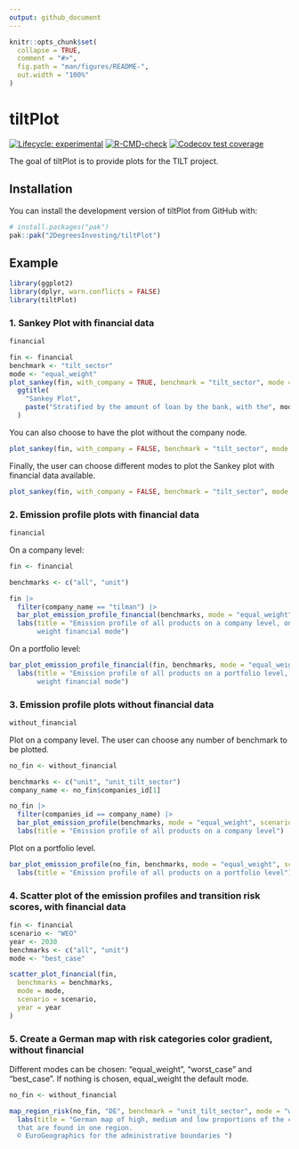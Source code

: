 ```yaml
---
output: github_document
---
```


<!-- README.md is generated from README.Rmd. Please edit that file -->

```r
knitr::opts_chunk$set(
  collapse = TRUE,
  comment = "#>",
  fig.path = "man/figures/README-",
  out.width = "100%"
)
```

# tiltPlot

<!-- badges: start -->
[![Lifecycle: experimental](https://img.shields.io/badge/lifecycle-experimental-orange.svg)](https://lifecycle.r-lib.org/articles/stages.html#experimental)
[![R-CMD-check](https://github.com/2DegreesInvesting/tiltPlot/actions/workflows/R-CMD-check.yaml/badge.svg)](https://github.com/2DegreesInvesting/tiltPlot/actions/workflows/R-CMD-check.yaml)
[![Codecov test coverage](https://codecov.io/gh/2DegreesInvesting/tiltPlot/branch/main/graph/badge.svg)](https://app.codecov.io/gh/2DegreesInvesting/tiltPlot?branch=main)
<!-- badges: end -->

The goal of tiltPlot is to provide plots for the TILT project.

## Installation

You can install the development version of tiltPlot from GitHub with:

```r
# install.packages("pak")
pak::pak("2DegreesInvesting/tiltPlot")
```

## Example

```r
library(ggplot2)
library(dplyr, warn.conflicts = FALSE)
library(tiltPlot)
```

### 1. Sankey Plot with financial data

```r
financial
```

```r
fin <- financial
benchmark <- "tilt_sector"
mode <- "equal_weight"
plot_sankey(fin, with_company = TRUE, benchmark = "tilt_sector", mode = "equal_weight") +
  ggtitle(
    "Sankey Plot",
    paste("Stratified by the amount of loan by the bank, with the", mode, "mode", "and benchmark", benchmark)
  )
```

You can also choose to have the plot without the company node.

```r
plot_sankey(fin, with_company = FALSE, benchmark = "tilt_sector", mode = "equal_weight")
```

Finally, the user can choose different modes to plot the Sankey plot with financial data available.

```r
plot_sankey(fin, with_company = FALSE, benchmark = "tilt_sector", mode = "best_case")
```

### 2. Emission profile plots with financial data

```r
financial
```

On a company level:

```r
fin <- financial

benchmarks <- c("all", "unit")

fin |>
  filter(company_name == "tilman") |>
  bar_plot_emission_profile_financial(benchmarks, mode = "equal_weight") +
  labs(title = "Emission profile of all products on a company level, on an equal
       weight financial mode")
```

On a portfolio level:

```r
bar_plot_emission_profile_financial(fin, benchmarks, mode = "equal_weight") +
  labs(title = "Emission profile of all products on a portfolio level, on an equal
       weight financial mode")
```


### 3. Emission profile plots without financial data

```r
without_financial
```

Plot on a company level.
The user can choose any number of benchmark to be plotted. 

```r
no_fin <- without_financial

benchmarks <- c("unit", "unit_tilt_sector")
company_name <- no_fin$companies_id[1]

no_fin |>
  filter(companies_id == company_name) |>
  bar_plot_emission_profile(benchmarks, mode = "equal_weight", scenario = "1.5C RPS", year = 2030) +
  labs(title = "Emission profile of all products on a company level")
```

Plot on a portfolio level. 

```r
bar_plot_emission_profile(no_fin, benchmarks, mode = "equal_weight", scenario = "1.5C RPS", year = 2030) +
  labs(title = "Emission profile of all products on a portfolio level")
```


### 4. Scatter plot of the emission profiles and transition risk scores, with financial data

```r
fin <- financial
scenario <- "WEO"
year <- 2030
benchmarks <- c("all", "unit")
mode <- "best_case"

scatter_plot_financial(fin,
  benchmarks = benchmarks,
  mode = mode,
  scenario = scenario,
  year = year
)
```


### 5. Create a German map with risk categories color gradient, without financial

Different modes can be chosen: "equal_weight", "worst_case" and "best_case".
If nothing is chosen, equal_weight the default mode.

```r
no_fin <- without_financial

map_region_risk(no_fin, "DE", benchmark = "unit_tilt_sector", mode = "worst_case", scenario = "NZ 2050", year = 2030) +
  labs(title = "German map of high, medium and low proportions of the companies
  that are found in one region.
  © EuroGeographics for the administrative boundaries ")
```
